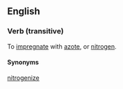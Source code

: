 ==English==
===Verb (transitive)===
To [[impregnate]] with [[azote]], or [[nitrogen]].

====Synonyms====
[[nitrogenize]]